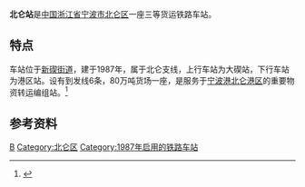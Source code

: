 {{Infobox China railway station
|车站名称 = 北仑站
|车站名称拼音 = Běilún Zhàn
|车站代码 = 33770<ref>{{cite book|title=中华人民共和国铁路车站代码（GB/T 10302-2010）|publisher=中国标准出版社|year=2010|isbn=155066140495|ignore-isbn-error=true|pages=3}}</ref>
|车站地址 = 浙江省宁波市北仑区新碶街道
|坐标 = {{coord|29.9037765|N|121.8718468|E|display=inline,title}}
|线路 = [[北仑支线|北仑支线]]
|归属 = [[上海铁路局|上海铁路局]]
|到发线 = 6
|车站等级 = 三等站
}}
'''北仑站'''是[[中国|中国]][[浙江省|浙江省]][[宁波市|宁波市]][[北仑区|北仑区]]一座三等货运铁路车站。

== 特点 ==
车站位于[[新碶街道|新碶街道]]，建于1987年，属于北仑支线，上行车站为大碶站，下行车站为港区站。设有到发线6条，80万吨货场一座，是服务于[[宁波港|宁波港]][[北仑港|北仑港区]]的重要物资转运编组站。<ref>{{cite news|publisher=人民铁道报|title=紧邻“东方大港”的北仑站|author=王辉|date=2008-05-09}}</ref>

== 参考资料 ==
{{reflist}}

{{北仑支线}}

[[Category:宁波市铁路车站|B]]
[[Category:北仑区|Category:北仑区]]
[[Category:1987年启用的铁路车站|Category:1987年启用的铁路车站]]